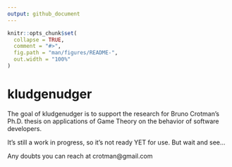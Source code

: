 ```yaml
---
output: github_document
---
```


<!-- README.md is generated from README.Rmd. Please edit that file -->

```r
knitr::opts_chunk$set(
  collapse = TRUE,
  comment = "#>",
  fig.path = "man/figures/README-",
  out.width = "100%"
)
```

# kludgenudger

<!-- badges: start -->
<!-- badges: end -->

The goal of kludgenudger is to support the research for Bruno Crotman's Ph.D. thesis on applications of Game Theory on the behavior of software developers.

It's still a work in progress, so it's not ready YET for use. But wait and see...

Any doubts you can reach at crotman@gmail.com

<!---
## Installation

You can install the released version of kludgenudger from [CRAN](https://CRAN.R-project.org) with:

``` r
install.packages("kludgenudger")
```

And the development version from [GitHub](https://github.com/) with:

``` r
# install.packages("devtools")
devtools::install_github("crotman/kludgenudger")
```
## Example

This is a basic example which shows you how to solve a common problem:

```r
library(kludgenudger)
## basic example code
```

What is special about using `README.Rmd` instead of just `README.md`? You can include R chunks like so:

```r
summary(cars)
```

You'll still need to render `README.Rmd` regularly, to keep `README.md` up-to-date. `devtools::build_readme()` is handy for this. You could also use GitHub Actions to re-render `README.Rmd` every time you push. An example workflow can be found here: <https://github.com/r-lib/actions/tree/master/examples>.

You can also embed plots, for example:

```r
plot(pressure)
```

In that case, don't forget to commit and push the resulting figure files, so they display on GitHub and CRAN.
--->